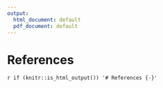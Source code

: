 ```yaml
---
output:
  html_document: default
  pdf_document: default
---
```


# References

`r if (knitr::is_html_output()) '# References {-}'`
